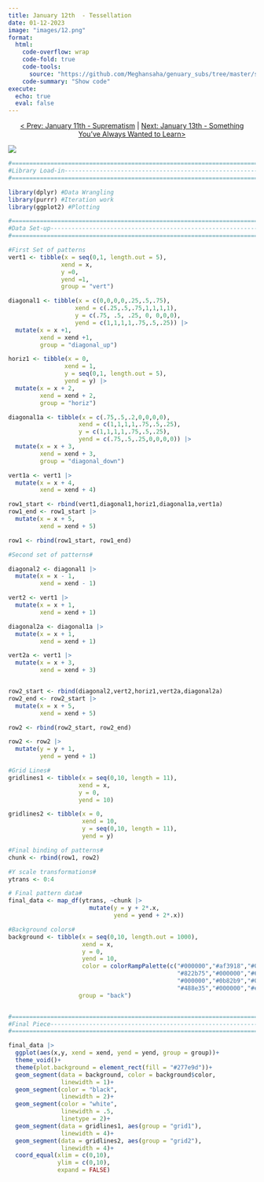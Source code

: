 ```yaml
---
title: January 12th  - Tessellation
date: 01-12-2023
image: "images/12.png"
format:
  html:
    code-overflow: wrap
    code-fold: true
    code-tools:
      source: "https://github.com/Meghansaha/genuary_subs/tree/master/submissions/scripts/12_tessellation.R"
    code-summary: "Show code"
execute:
  echo: true
  eval: false
---
```


<center>[\< Prev: January 11th - Suprematism](day_11.qmd) \| [Next: January 13th - Something You've Always Wanted to Learn\>](day_13.qmd)</center>

![](images/12.png){fig-alt="An image a black grid filled with rainbow colored tiles. Each title hase varying line patterns of thick black lines with striped white lines in the center moving in a vertical, diagonal, or horizontal pattern." fig-align="center"}

```r
#=============================================================================#
#Library Load-in---------------------------------------------------------------
#=============================================================================#

library(dplyr) #Data Wrangling
library(purrr) #Iteration work
library(ggplot2) #Plotting

#=============================================================================#
#Data Set-up-------------------------------------------------------------------
#=============================================================================#

#First Set of patterns
vert1 <- tibble(x = seq(0,1, length.out = 5),
               xend = x,
               y =0,
               yend =1,
               group = "vert")

diagonal1 <- tibble(x = c(0,0,0,0,.25,.5,.75),
                   xend = c(.25,.5,.75,1,1,1,1),
                   y = c(.75, .5, .25, 0, 0,0,0),
                   yend = c(1,1,1,1,.75,.5,.25)) |>
  mutate(x = x +1,
         xend = xend +1,
         group = "diagonal_up")

horiz1 <- tibble(x = 0,
                xend = 1, 
                y = seq(0,1, length.out = 5),
                yend = y) |>
  mutate(x = x + 2,
         xend = xend + 2,
         group = "horiz")

diagonal1a <- tibble(x = c(.75,.5,.2,0,0,0,0),
                    xend = c(1,1,1,1,.75,.5,.25),
                    y = c(1,1,1,1,.75,.5,.25),
                    yend = c(.75,.5,.25,0,0,0,0)) |>
  mutate(x = x + 3,
         xend = xend + 3,
         group = "diagonal_down")

vert1a <- vert1 |>
  mutate(x = x + 4,
         xend = xend + 4)

row1_start <- rbind(vert1,diagonal1,horiz1,diagonal1a,vert1a)
row1_end <- row1_start |>
  mutate(x = x + 5,
         xend = xend + 5)

row1 <- rbind(row1_start, row1_end)

#Second set of patterns#

diagonal2 <- diagonal1 |>
  mutate(x = x - 1,
         xend = xend - 1)

vert2 <- vert1 |>
  mutate(x = x + 1,
         xend = xend + 1)

diagonal2a <- diagonal1a |>
  mutate(x = x + 1,
         xend = xend + 1)

vert2a <- vert1 |>
  mutate(x = x + 3,
         xend = xend + 3)


row2_start <- rbind(diagonal2,vert2,horiz1,vert2a,diagonal2a)
row2_end <- row2_start |>
  mutate(x = x + 5,
         xend = xend + 5)

row2 <- rbind(row2_start, row2_end)

row2 <- row2 |>
  mutate(y = y + 1,
         yend = yend + 1)

#Grid Lines#
gridlines1 <- tibble(x = seq(0,10, length = 11),
                    xend = x,
                    y = 0,
                    yend = 10)

gridlines2 <- tibble(x = 0,
                     xend = 10,
                     y = seq(0,10, length = 11),
                     yend = y)

#Final binding of patterns#
chunk <- rbind(row1, row2)

#Y scale transformations#
ytrans <- 0:4

# Final pattern data#
final_data <- map_df(ytrans, ~chunk |>
                       mutate(y = y + 2*.x,
                              yend = yend + 2*.x))

#Background colors#
background <- tibble(x = seq(0,10, length.out = 1000),
                     xend = x,
                     y = 0,
                     yend = 10,
                     color = colorRampPalette(c("#000000","#af3918","#000000", "#a21152","#000000", 
                                                "#822b75","#000000","#612884","#000000","#154baf",
                                                "#000000","#0b82b9","#000000", "#277e9d","#000000",
                                                "#488e35","#000000","#e3a934","#000000","#b2336a","#000000"))(1000),
                    group = "back")


#=============================================================================#
#Final Piece-------------------------------------------------------------------
#=============================================================================#

final_data |>
  ggplot(aes(x,y, xend = xend, yend = yend, group = group))+
  theme_void()+
  theme(plot.background = element_rect(fill = "#277e9d"))+
  geom_segment(data = background, color = background$color, 
               linewidth = 1)+
  geom_segment(color = "black", 
               linewidth = 2)+
  geom_segment(color = "white", 
               linewidth = .5, 
               linetype = 2)+
  geom_segment(data = gridlines1, aes(group = "grid1"), 
               linewidth = 4)+
  geom_segment(data = gridlines2, aes(group = "grid2"), 
               linewidth = 4)+
  coord_equal(xlim = c(0,10), 
              ylim = c(0,10), 
              expand = FALSE)
```
